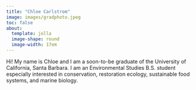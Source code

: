 ```yaml
---
title: "Chloe Carlstrom"
image: images/gradphoto.jpeg
toc: false
about: 
  template: jolla
  image-shape: round
  image-width: 17em
---
```


Hi! My name is Chloe and I am a soon-to-be graduate of the University of California, Santa Barbara. I am an Environmental Studies B.S. student especially interested in conservation, restoration ecology, sustainable food systems, and marine biology.

